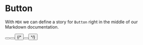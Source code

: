 <!--- Checkbox.stories.mdx --->

<!--- This is your Story template function, shown here in React -->


<Meta title="ButtonMDX" component={Button} />

# Button

With `MDX` we can define a story for `Button` right in the middle of our Markdown documentation.

<Canvas>
  <Story name="Button">
    <Button text="Default Button" />
    <Button text="Primary Button" type="Primary" />
    <Button text="Secondary Button" type="Secondary" />
  </Story>
  {/* <Story name="Primary">
    <Button type="Primary" />
  </Story>
  <Story name="Secondary">
    <Button type="Secondary" />
  </Story> */}
</Canvas>
